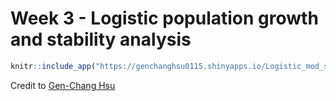 # Week 3 - Logistic population growth and stability analysis  {-} 

```r
knitr::include_app("https://genchanghsu0115.shinyapps.io/Logistic_mod_shinyapp/", height = "500px")
```
Credit to [Gen-Chang Hsu](https://genchanghsu.github.io/index.html)
